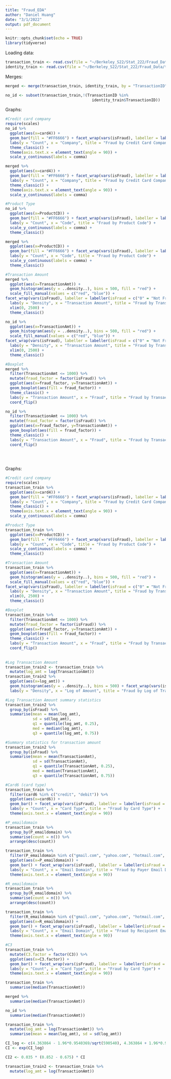 ---
title: "Fraud_EDA"
author: "Daniel Huang"
date: "3/1/2022"
output: pdf_document
---

```{r setup, include=FALSE}
knitr::opts_chunk$set(echo = TRUE)
library(tidyverse)
```
Loading data:

```{r}
transaction_train <- read.csv(file = "~/Berkeley_S22/Stat_222/Fraud_Data/train_transaction.csv")
identity_train <- read.csv(file = "~/Berkeley_S22/Stat_222/Fraud_Data/train_identity.csv")
```

Merges:

```{r}
merged <- merge(transaction_train, identity_train, by = "TransactionID", )
```

```{r}
no_id <- subset(transaction_train,!(TransactionID %in% 
                                      identity_train$TransactionID))
```

Graphs:

```{r}
#Credit card company
require(scales)
no_id %>%
  ggplot(aes(x=card4)) + 
  geom_bar(fill = "#FF6666") + facet_wrap(vars(isFraud), labeller = labeller(isFraud = c("0" = "Not Fraud", "1" = "Fraud")), scales = "free") +
  labs(y = "Count", x = "Company", title = "Fraud by Credit Card Company") + 
  theme_classic() +
  theme(axis.text.x = element_text(angle = 90)) +
  scale_y_continuous(labels = comma)

merged %>%
  ggplot(aes(x=card4)) + 
  geom_bar(fill = "#FF6666") + facet_wrap(vars(isFraud), labeller = labeller(isFraud = c("0" = "Not Fraud", "1" = "Fraud")), scales = "free") +
  labs(y = "Count", x = "Company", title = "Fraud by Credit Card Company") + 
  theme_classic() +
  theme(axis.text.x = element_text(angle = 90)) +
  scale_y_continuous(labels = comma)

#Product Type
no_id %>%
  ggplot(aes(x=ProductCD)) + 
  geom_bar(fill = "#FF6666") + facet_wrap(vars(isFraud), labeller = labeller(isFraud = c("0" = "Not Fraud", "1" = "Fraud")), scales = "free") +
  labs(y = "Count", x = "Code", title = "Fraud by Product Code") + 
  scale_y_continuous(labels = comma) + 
  theme_classic()

merged %>%
  ggplot(aes(x=ProductCD)) + 
  geom_bar(fill = "#FF6666") + facet_wrap(vars(isFraud), labeller = labeller(isFraud = c("0" = "Not Fraud", "1" = "Fraud")), scales = "free") +
  labs(y = "Count", x = "Code", title = "Fraud by Product Code") + 
  scale_y_continuous(labels = comma) + 
  theme_classic()
```


```{r}
#Transaction Amount
merged %>%
  ggplot(aes(x=TransactionAmt)) + 
  geom_histogram(aes(y = ..density..), bins = 500, fill = "red") +
  scale_fill_manual(values = c("red", "blue")) + 
facet_wrap(vars(isFraud), labeller = labeller(isFraud = c("0" = "Not Fraud", "1" = "Fraud"))) +
  labs(y = "Density", x = "Transaction Amount", title = "Fraud by Transaction Amount") + 
  xlim(0, 2500) + 
  theme_classic()

no_id %>%
  ggplot(aes(x=TransactionAmt)) + 
  geom_histogram(aes(y = ..density..), bins = 500, fill = "red") +
  scale_fill_manual(values = c("red", "blue")) + 
facet_wrap(vars(isFraud), labeller = labeller(isFraud = c("0" = "Not Fraud", "1" = "Fraud"))) +
  labs(y = "Density", x = "Transaction Amount", title = "Fraud by Transaction Amount") + 
  xlim(0, 2500) + 
  theme_classic()

#Boxplot
merged %>%
  filter(TransactionAmt <= 1000) %>%
  mutate(fraud_factor = factor(isFraud)) %>%
  ggplot(aes(x=fraud_factor, y=TransactionAmt)) +
  geom_boxplot(aes(fill = fraud_factor)) + 
  theme_classic() +
  labs(y = "Transaction Amount", x = "Fraud", title = "Fraud by Transaction Amount", fill = "Fraud") + 
  coord_flip()

no_id %>%
  filter(TransactionAmt <= 1000) %>%
  mutate(fraud_factor = factor(isFraud)) %>%
  ggplot(aes(x=fraud_factor, y=TransactionAmt)) +
  geom_boxplot(aes(fill = fraud_factor)) + 
  theme_classic() +
  labs(y = "Transaction Amount", x = "Fraud", title = "Fraud by Transaction Amount", fill = "Fraud") + 
  coord_flip()
  
  
 
```

Graphs:

```{r}
#Credit card company
require(scales)
transaction_train %>%
  ggplot(aes(x=card4)) + 
  geom_bar(fill = "#FF6666") + facet_wrap(vars(isFraud), labeller = labeller(isFraud = c("0" = "Not Fraud", "1" = "Fraud")), scales = "free") +
  labs(y = "Count", x = "Company", title = "Fraud by Credit Card Company") + 
  theme_classic() +
  theme(axis.text.x = element_text(angle = 90)) +
  scale_y_continuous(labels = comma)

#Product Type
transaction_train %>%
  ggplot(aes(x=ProductCD)) + 
  geom_bar(fill = "#FF6666") + facet_wrap(vars(isFraud), labeller = labeller(isFraud = c("0" = "Not Fraud", "1" = "Fraud")), scales = "free") +
  labs(y = "Count", x = "Code", title = "Fraud by Product Code") + 
  scale_y_continuous(labels = comma) + 
  theme_classic()
```
```{r}
#Transaction Amount
transaction_train %>%
  ggplot(aes(x=TransactionAmt)) + 
  geom_histogram(aes(y = ..density..), bins = 500, fill = "red") +
  scale_fill_manual(values = c("red", "blue")) + 
facet_wrap(vars(isFraud), labeller = labeller(isFraud = c("0" = "Not Fraud", "1" = "Fraud"))) +
  labs(y = "Density", x = "Transaction Amount", title = "Fraud by Transaction Amount") + 
  xlim(0, 2500) + 
  theme_classic()

#Boxplot
transaction_train %>%
  filter(TransactionAmt <= 1000) %>%
  mutate(fraud_factor = factor(isFraud)) %>%
  ggplot(aes(x=fraud_factor, y=TransactionAmt)) +
  geom_boxplot(aes(fill = fraud_factor)) + 
  theme_classic() +
  labs(y = "Transaction Amount", x = "Fraud", title = "Fraud by Transaction Amount", fill = "Fraud") + 
  coord_flip()
  
 
#Log Transaction Amount
transaction_train2 <- transaction_train %>%
  mutate(log_amt = log(TransactionAmt))
transaction_train2 %>%
  ggplot(aes(x=log_amt)) + 
  geom_histogram(aes(y = ..density..), bins = 500) + facet_wrap(vars(isFraud), labeller = labeller(isFraud = c("0" = "Not Fraud", "1" = "Fraud"))) +
  labs(y = "Density", x = "Log of Amount", title = "Fraud by Log of Transaction Amount")

#Log Transaction Amount summary statistics
transaction_train2 %>% 
  group_by(isFraud) %>%
  summarise(mean = mean(log_amt), 
            sd = sd(log_amt),
            q1 = quantile(log_amt, 0.25),
            med = median(log_amt), 
            q3 = quantile(log_amt, 0.75))

#Summary statistics for transaction amount
transaction_train2 %>% 
  group_by(isFraud) %>%
  summarise(mean = mean(TransactionAmt), 
            sd = sd(TransactionAmt),
            q1 = quantile(TransactionAmt, 0.25),
            med = median(TransactionAmt), 
            q3 = quantile(TransactionAmt, 0.75))
```

```{r}
#Card6 (card type)
transaction_train %>%
  filter(card6 %in% c("credit", "debit")) %>%
  ggplot(aes(x=card6)) + 
  geom_bar() + facet_wrap(vars(isFraud), labeller = labeller(isFraud = c("0" = "Not Fraud", "1" = "Fraud")), scales = "free") +
  labs(y = "Count", x = "Card Type", title = "Fraud by Card Type") + 
  theme(axis.text.x = element_text(angle = 90))

#P_emaildomain
transaction_train %>% 
  group_by(P_emaildomain) %>%
  summarise(count = n()) %>% 
  arrange(desc(count))

transaction_train %>%
  filter(P_emaildomain %in% c("gmail.com", "yahoo.com", "hotmail.com", "anonymous.com", "aol.com", "")) %>%
  ggplot(aes(x=P_emaildomain)) + 
  geom_bar() + facet_wrap(vars(isFraud), labeller = labeller(isFraud = c("0" = "Not Fraud", "1" = "Fraud")), scales = "free") +
  labs(y = "Count", x = "Email Domain", title = "Fraud by Payer Email Domain") + 
  theme(axis.text.x = element_text(angle = 90))

#R_emaildomain
transaction_train %>% 
  group_by(R_emaildomain) %>%
  summarise(count = n()) %>% 
  arrange(desc(count))

transaction_train %>%
  filter(R_emaildomain %in% c("gmail.com", "yahoo.com", "hotmail.com", "anonymous.com", "aol.com")) %>%
  ggplot(aes(x=R_emaildomain)) + 
  geom_bar() + facet_wrap(vars(isFraud), labeller = labeller(isFraud = c("0" = "Not Fraud", "1" = "Fraud")), scales = "free") +
  labs(y = "Count", x = "Email Domain", title = "Fraud by Recipient Email Domain") + 
  theme(axis.text.x = element_text(angle = 90))
```

```{r}
#C3
transaction_train %>%
  mutate(C3.factor = factor(C3)) %>%
  ggplot(aes(x=C3.factor)) + 
  geom_bar() + facet_wrap(vars(isFraud), labeller = labeller(isFraud = c("0" = "Not Fraud", "1" = "Fraud"))) +
  labs(y = "Count", x = "Card Type", title = "Fraud by Card Type") + 
  theme(axis.text.x = element_text(angle = 90))
```

```{r}
transaction_train %>%
  summarise(median(TransactionAmt))

merged %>%
  summarise(median(TransactionAmt))

no_id %>%
  summarise(median(TransactionAmt))

transaction_train %>% 
  mutate(log_amt = log(TransactionAmt)) %>%
  summarise(mean = mean(log_amt), sd = sd(log_amt))

CI_log <- c(4.363864 - 1.96*0.9540369/sqrt(590540), 4.363864 + 1.96*0.9540369/sqrt(590540))
CI <- exp(CI_log)

CI2 <- 0.035 * (0.852 - 0.675) * CI

transaction_train2 <- transaction_train %>%
  mutate(log_amt = log(TransactionAmt))
```







